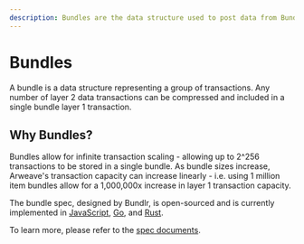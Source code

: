 ```yaml
---
description: Bundles are the data structure used to post data from Bundlr to Arweave.
---
```


# Bundles

A bundle is a data structure representing a group of transactions. Any number of layer 2 data transactions can be compressed and included in a single bundle layer 1 transaction.

## Why Bundles?

Bundles allow for infinite transaction scaling - allowing up to 2^256 transactions to be stored in a single bundle. As bundle sizes increase, Arweave's transaction capacity can increase linearly - i.e. using 1 million item bundles allow for a 1,000,000x increase in layer 1 transaction capacity.

The bundle spec, designed by Bundlr, is open-sourced and is currently implemented in [JavaScript](https://github.com/Bundlr-Network/arbundles), [Go](https://github.com/everFinance/goar), and [Rust](https://github.com/Bundlr-Network/rust-sdk).

To learn more, please refer to the [spec documents](https://github.com/ArweaveTeam/arweave-standards/blob/master/ans/ANS-104.md).
